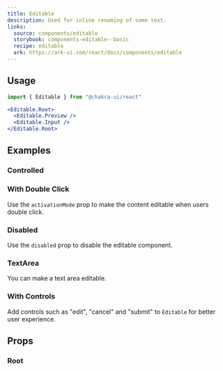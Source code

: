 ```yaml
---
title: Editable
description: Used for inline renaming of some text.
links:
  source: components/editable
  storybook: components-editable--basic
  recipe: editable
  ark: https://ark-ui.com/react/docs/components/editable
---
```


<ExampleTabs name="editable-basic" />

## Usage

```jsx
import { Editable } from "@chakra-ui/react"
```

```jsx
<Editable.Root>
  <Editable.Preview />
  <Editable.Input />
</Editable.Root>
```

## Examples

### Controlled

<ExampleTabs name="editable-controlled" />

### With Double Click

Use the `activationMode` prop to make the content editable when users double
click.

<ExampleTabs name="editable-with-double-click" />

### Disabled

Use the `disabled` prop to disable the editable component.

<ExampleTabs name="editable-disabled" />

### TextArea

You can make a text area editable.

<ExampleTabs name="editable-with-textarea" />

### With Controls

Add controls such as "edit", "cancel" and "submit" to `Editable` for better user
experience.

<ExampleTabs name="editable-with-controls" />

## Props

### Root

<PropTable component="Editable" part="Root" />
